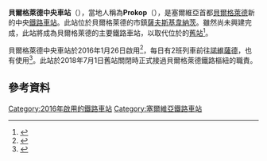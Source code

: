 {{Infobox station
| name                = 貝爾格萊德中央車站<br>{{small|Prokop}}
| native_name         = Железничка станица Београд Центар
| native_name_lang    = sr
| symbol_location     = 
| symbol              = 
| image               = prokop station.jpg
| alt                 = 
| caption             = 貝爾格萊德中央車站
| address             = Prokupačka街
| borough             = 貝爾格萊德[[薩夫斯基韋納茨|薩夫斯基韋納茨]]
| country             = {{SRB}}
| coordinates         = {{coord|44.7936|N|20.4539|E|source:dewiki_region:RS-00_scale:50000_type:railwaystation|format=dms|display=inline, title}}
| map_type            = Serbia Belgrade
| owned               = [[塞爾維亞鐵路|塞爾維亞鐵路]]
| operator            = 
| line                = 
| distance            = 
| platforms           = 5個使用中<br>（6個計劃中+2個地鐵月台計劃中）
| tracks              = 8條使用中<br>（10條計劃中+2條地鐵軌道計劃中）
| train_operators     = 
| connections         = 
| structure           = 地面車站
| parking             = 
| bicycle             = 
| disabled            = 
| code                = 
| zone                = 
| website             = 
| opened              = {{Start date and age|df=y|1974}} {{small|(Partially)}}<br>{{Start date and age|df=y|2017|12|10}} {{small|(Main national)}}<br>{{Start date and age|df=y|2018|07|01}} {{small|(Central)}}
| closed              = 
| passengers          = 
| pass_year           = 
| pass_rank           = 
| services            = 
| other_services      = 
}}
'''貝爾格萊德中央車站'''（{{lang-sr|Железничка станица Београд Центар|Železnička stanica Beograd Centar}}），當地人稱為'''Prokop'''（{{lang-sr-Cyrl|Прокоп}}），是塞爾維亞首都[[貝爾格萊德|貝爾格萊德]]新的中央[[鐵路車站|鐵路車站]]。此站位於貝爾格萊德的市鎮[[薩夫斯基韋納茨|薩夫斯基韋納茨]]。雖然尚未興建完成，此站將成為貝爾格萊德的主要鐵路車站，以取代位於{{link-en|貝爾格萊德河畔|Belgrade Waterfront}}的[[貝爾格萊德火車總站|舊站]]<ref>{{Cite web |url=https://www.polazak.rs/sr/blog/Prokop-postaje-glavna-stanica-Beograda/ |title=Polazak: Prokop postaje glavna stanice Beograda |access-date=2020-10-05 |archive-date=2021-03-20 |archive-url=https://web.archive.org/web/20210320232243/https://www.polazak.rs/sr/blog/Prokop-postaje-glavna-stanica-Beograda/ |dead-url=no }}</ref>。

貝爾格萊德中央車站於2016年1月26日啟用<ref>{{cite web |url=http://www.tanjug.rs/full-view_en.aspx?izb=225983 |title=Vucic opens Prokop railway station after 40 years |publisher=Tanjug |date=26 January 2016 |access-date=2020-10-05 |archive-date=2017-12-13 |archive-url=https://web.archive.org/web/20171213010752/http://www.tanjug.rs/full-view_en.aspx?izb=225983 |dead-url=no }}</ref>，每日有2班列車前往[[諾維薩德|諾維薩德]]，也有{{link-en|貝爾格萊德通勤鐵路|BG Voz}}使用<ref>{{cite web |url=http://www.blic.rs/vesti/ekonomija/vucic-otvorio-prokop-posle-40-godina-gradnje-cela-stanica-gotova-2018-video/kx17x9w |title=Vučić otvorio "Prokop" posle 40 godina gradnje: Cela stanica gotova 2018. |publisher=Blic |date=26 January 2016 |access-date=2020-10-05 |archive-date=2021-02-24 |archive-url=https://web.archive.org/web/20210224214839/https://www.blic.rs/vesti/ekonomija/vucic-otvorio-prokop-posle-40-godina-gradnje-cela-stanica-gotova-2018-video/kx17x9w |dead-url=no }}</ref>。此站於2018年7月1日舊站關閉時正式接過貝爾格萊德鐵路樞紐的職責。
== 參考資料 ==
{{Reflist}}

[[Category:2016年啟用的鐵路車站|Category:2016年啟用的鐵路車站]]
[[Category:塞爾維亞鐵路車站|Category:塞爾維亞鐵路車站]]